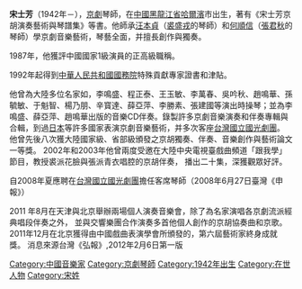 '''宋士芳'''（1942年－），[[京劇|京劇]]琴師，在[[中國|中國]][[黑龍江省|黑龍江省]][[哈爾濱|哈爾濱]]市出生，著有《宋士芳京胡演奏藝術與琴譜集》等書。他師承[[汪本貞|汪本貞]]（[[裘盛戎|裘盛戎]]的琴師）和[[何順信|何順信]]（[[張君秋|張君秋]]的琴師）學京劇音樂藝術，琴藝全面，并擅長創作與獨奏。

1987年，他獲評中國國家1級演員的正高級職稱。

1992年起得到[[中華人民共和國國務院|中華人民共和國國務院]]特殊貢獻專家證書和津貼。

他曾為大陸多位名家如，李鳴盛、程正泰、王玉敏、李萬春、吳吟秋、趙鳴華、孫毓敏、于魁智、楊乃朋、辛寳達、薛亞萍、李勝素、張建國等演出時操琴；並為李鳴盛、薛亞萍、趙鳴華出版的音樂CD伴奏。錄製許多京劇音樂演奏和伴奏專輯與合輯，到過[[日本|日本]]等許多國家表演京劇音樂藝術，并多次客座[[台灣|台灣]][[國立國光劇團|國立國光劇團]]。
他曾先後八次獲大陸國家級、省部級頒發之京胡獨奏、伴奏、音樂創作與藝術論文一等獎。
2002年和2003年他曾兩度受邀在大陸中央電視臺戲曲頻道「跟我學」節目，教授裘派花臉與張派青衣唱腔的京胡伴奏，
播出二十集，深獲觀眾好評。

自2008年夏應聘在[[台灣|台灣]][[國立國光劇團|國立國光劇團]]擔任客席琴師（2008年6月27日臺灣《申報》）

2011 年8月在天津與北京舉辦兩場個人演奏音樂會，除了為名家演唱各京劇流派經典唱段伴奏之外，
並與交響樂團合作演奏多首他個人創作的京胡協奏曲和京歌。
2011年12月在北京獲得由中國戲曲表演學會所頒發的，第六屆藝術家終身成就獎。
消息來源台灣《弘報》,2012年2月6日第一版



[[Category:中國音樂家|Category:中國音樂家]]
[[Category:京劇琴師|Category:京劇琴師]]
[[Category:1942年出生|Category:1942年出生]]
[[Category:在世人物|Category:在世人物]]
[[Category:宋姓|Category:宋姓]]